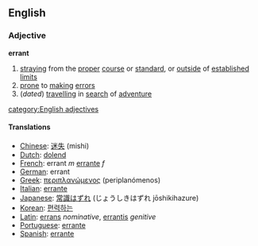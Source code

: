 ==English==
===Adjective===
'''errant'''
#[[straying]] from the [[proper]] [[course]] or [[standard]], or [[outside]] of [[established]] [[limit]]s
#[[prone]] to [[making]] [[error]]s
#(''dated'') [[travelling]] in [[search]] of [[adventure]]
[[category:English adjectives]]

====Translations====
*[[Chinese]]: [[迷失]] (mishi)
*[[Dutch]]: [[dolend]]
*[[French]]: errant ''m'' [[errante]] ''f''
*[[German]]: errant
*[[Greek]]: [[περιπλανώμενος]] (periplanómenos)
*[[Italian]]: [[errante]]
*[[Japanese]]: [[常識はずれ]] (じょうしきはずれ j&#333;shikihazure)
*[[Korean]]: [[편력하는]]
*[[Latin]]: [[errans]] ''nominative'', [[errantis]] ''genitive''
*[[Portuguese]]: [[errante]]
*[[Spanish]]: [[errante]]